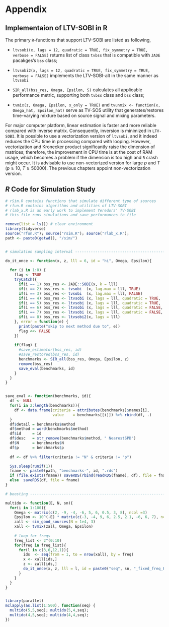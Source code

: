 # Appendix {-}

## Implementaion of LTV-SOBI in R {#implementation}

The primary `R`-functions that support LTV-SOBI are listed as following,

- `ltvsobi(x, lags = 12, quadratic = TRUE, fix_symmetry = TRUE, verbose = FALSE)` returns list of class `tvbss` that is compatible with `JADE` pacakges's `bss` class;

- `ltvsobi2(x, lags = 12, quadratic = TRUE, fix_symmetry = TRUE, verbose = FALSE)` implements the LTV-SOBI-alt in the same manner as `ltvsobi`

- `SIR_all(bss_res, Omega, Epsilon, S)` calculates all applicable performance metric, supporting both `tvbss` class and `bss` class;

- `tvmix(z, Omega, Epsilon, x_only = TRUE)` and `tvunmix <- function(x, Omega_hat, Epsilon_hat)` serve as TV-SOS utility that generates/restores time-varying mixture based on source signal and mixing parameters.

For major computer platform, linear estimation is faster and more reliable compared with inverse matrix. Consequently, inversion is minimized in `LTV-SOBI`. It is possible to use a vectorization version of `ltvsobi`, and it indeed reduces the CPU time in processing compared with looping. However, vectorization and Kronecker product significantly raise the dimension of matrices; therefore, the improvement in CPU time is at the cost of RAM usage, which becomes a problem if the dimension is too high and `R` crash might occur. It is advisable to use non-vectorized version for large $p$ and $T$ ($p \geq 10,\ T \geq 50000$). The previous chapters appoint non-vectorization version.

## _R_ Code for Simulation Study {#simcode}

```r
# rSim.R contains functions that simulate different type of sources
# rfun.R contains algorithms and utilities of LTV-SOBI
# rlab_x.R is an early work to implement Yeredors' TV-SOBI
# this file runs simulations and save performances to file

remove(list = ls()) # clear environment
library(tidyverse)
source("rfun.R"); source("rsim.R"); source("rlab_x.R");
path <- paste0(getwd(), "/sim/")


# simulation sampling interval --------------------------------------------

do_it_once <- function(x, z, lll = 6, id = "hi", Omega, Epsilon){
  
  for (i in 1:8) {
    flag <- TRUE
    tryCatch({
      if(i == 1) bss_res <- JADE::SOBI(x, k = lll)
      if(i == 2) bss_res <- tvsobi  (x, lag.max = lll, TRUE)
      if(i == 3) bss_res <- tvsobi  (x, lag.max = lll, FALSE)
      if(i == 4) bss_res <- ltvsobi (x, lags = lll, quadratic = TRUE,  fix_symmetry = TRUE)
      if(i == 5) bss_res <- ltvsobi (x, lags = lll, quadratic = TRUE,  fix_symmetry = FALSE)
      if(i == 6) bss_res <- ltvsobi (x, lags = lll, quadratic = FALSE, fix_symmetry = TRUE)
      if(i == 7) bss_res <- ltvsobi (x, lags = lll, quadratic = FALSE, fix_symmetry = FALSE)
      if(i == 8) bss_res <- ltvsobi2(x, lags = lll)
    }, error = function(e) {
      print(paste("skip to next method due to", e))
      flag <<- FALSE
    })
    
    if(flag) {
      #save_estimator(bss_res, id)
      #save_restored(bss_res, id)
      benchmarks <- SIR_all(bss_res, Omega, Epsilon, z)
      remove(bss_res)
      save_eval(benchmarks, id)
    }
  }  
}


save_eval <- function(benchmarks, id){
  df <- NULL
  for(i in 2:length(benchmarks)){
    df <- data.frame(criteria = attributes(benchmarks)$names[i],
                     value    = benchmarks[[i]]) %>% rbind(df, .)
  }
  df$detail = benchmarks$method
  df$method = word(benchmarks$method)
  df$id     = id
  df$desc   = str_remove(benchmarks$method, " NearestSPD")
  df$N      = benchmarks$N
  df$p      = benchmarks$p
  
  df <- df %>% filter(criteria != "N" & criteria != "p")

  Sys.sleep(runif(1))
  fname <- paste0(path, "benchmarks-", id, ".rds")
  if (file.exists(fname)) saveRDS(rbind(readRDS(fname), df), file = fname)
  else  saveRDS(df, file = fname)
}

# boosting ----------------------------------------------------------------

multido <- function(E, N, sn){
  for(i in 1:100){
    Omega <- matrix(c(2, -9, -4, -6, 5, 6, 0.5, 3, 8), ncol =3)
    Epsilon <- 10^(-E) * matrix(c(-3, -4, 9, 6, 2.5, 2.1, -6, 6, 7), ncol = 3)
    zall <- sim_good_sources(N = 1e4, 3)
    xall <- tvmix(zall, Omega, Epsilon)
    
    # loop for freqs
    freq_list <- 2^(0:10)
    for(freq in freq_list){
      for(l in c(3,6,12,1)){
        ids  <- seq(from = 1, to = nrow(xall), by = freq)
        x <- xall[ids,]
        z <- zall[ids,]
        do_it_once(x, z, lll = l, id = paste0("seq", sn, "_fixed_freq_E", E, "N", N, "_Boot_lag", l), Omega, Epsilon)
      }
    }
  }
}


library(parallel)
mclapply(as.list(1:500), function(seq) {
  multido(5,5,seq); multido(5,4,seq);
  multido(4,5,seq); multido(4,4,seq);
})


```